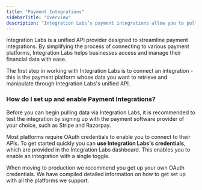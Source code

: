 ```yaml
---
title: "Payment Integrations"
sidebarTitle: "Overview"
description: "Integration Labs’s payment integrations allow you to pull data directly from your customer’s payment software in real-time."
---
```


Integration Labs is a unified API provider designed to streamline payment integrations. By simplifying the process of connecting to various payment platforms, Integration Labs helps businesses access and manage their financial data with ease.

The first step in working with Integration Labs is to connect an integration - this is the payment platform whose data you want to retrieve and manipulate through Integration Labs's unified API.

### How do I set up and enable Payment Integrations?

Before you can begin pulling data via Integration Labs, it is recommended to test the integration by signing up with the payment software provider of your choice, such as Stripe and Razorpay.

Most platforms require OAuth credentials to enable you to connect to their APIs. To get started quickly you can **use Integration Labs's credentials**, which are provided in the Integration Labs dashboard. This enables you to enable an integration with a single toggle.

When moving to production we recommend you get up your own OAuth credentials. We have compiled detailed information on how to get set up with all the platforms we support.
